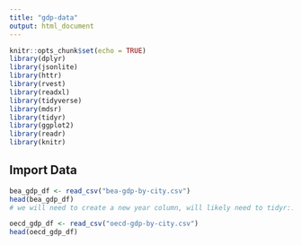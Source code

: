```yaml
---
title: "gdp-data"
output: html_document
---
```


```r
knitr::opts_chunk$set(echo = TRUE)
library(dplyr)
library(jsonlite)
library(httr)
library(rvest)
library(readxl)
library(tidyverse)
library(mdsr)   
library(tidyr)
library(ggplot2)
library(readr)
library(knitr)
```

## Import Data

```r
bea_gdp_df <- read_csv("bea-gdp-by-city.csv")
head(bea_gdp_df)
# we will need to create a new year column, will likely need to tidyr::spread()

oecd_gdp_df <- read_csv("oecd-gdp-by-city.csv")
head(oecd_gdp_df)
```

